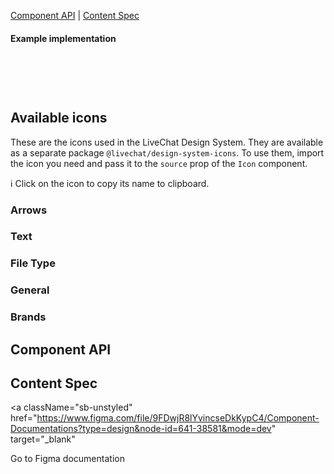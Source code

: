 

<Meta of={IconStories} />

<Title>Icon</Title>

[Component API](#ComponentAPI) | [Content Spec](#ContentSpec)

<Canvas of={IconStories.Icon} sourceState="none" />

#### Example implementation

```jsx
import { Edit } from '@livechat/design-system-icons';
import { Icon } from '@livechat/design-system-react-components';

<Icon source={Edit} kind="primary" />;
```

## Available icons

These are the icons used in the LiveChat Design System. They are available as a separate package `@livechat/design-system-icons`.
To use them, import the icon you need and pass it to the `source` prop of the `Icon` component.

ℹ️ Click on the icon to copy its name to clipboard.

### Arrows

<IconsShowcase data={getIconsByGroup(IconGroup.Arrows)} />

### Text

<IconsShowcase data={getIconsByGroup(IconGroup.Text)} />

### File Type

<IconsShowcase data={getIconsByGroup(IconGroup.FileType)} />

### General

<IconsShowcase data={getIconsByGroup(IconGroup.General)} />

### Brands

<IconsShowcase data={getIconsByGroup(IconGroup.Brands)} />

## Component API <a id="ComponentAPI" />

<ArgTypes of={IconStories.Icon} sort="requiredFirst" />

## Content Spec <a id="ContentSpec" />

<a
  className="sb-unstyled"
  href="https://www.figma.com/file/9FDwjR8lYvincseDkKypC4/Component-Documentations?type=design&node-id=641-38581&mode=dev"
  target="_blank"
>
  Go to Figma documentation
</a>
